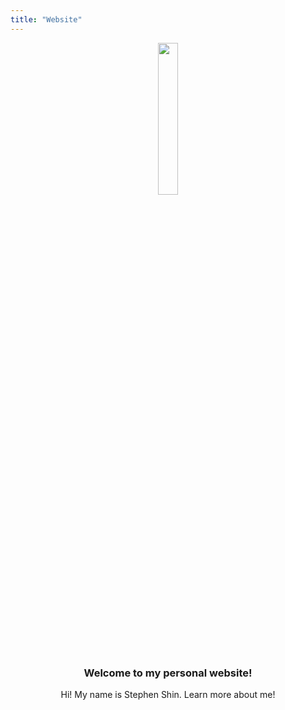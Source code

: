 ```yaml
---
title: "Website"
---
```



<center><img src = "IMG-6303.jpg" style = "width:25%">

### Welcome to my personal website!

Hi! My name is Stephen Shin. Learn more about me! 


